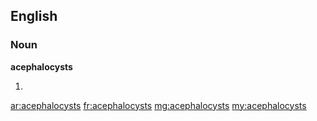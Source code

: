 ==English==

===Noun===
'''acephalocysts'''

# {{plural of|[[acephalocyst]]}}

[[ar:acephalocysts]]
[[fr:acephalocysts]]
[[mg:acephalocysts]]
[[my:acephalocysts]]